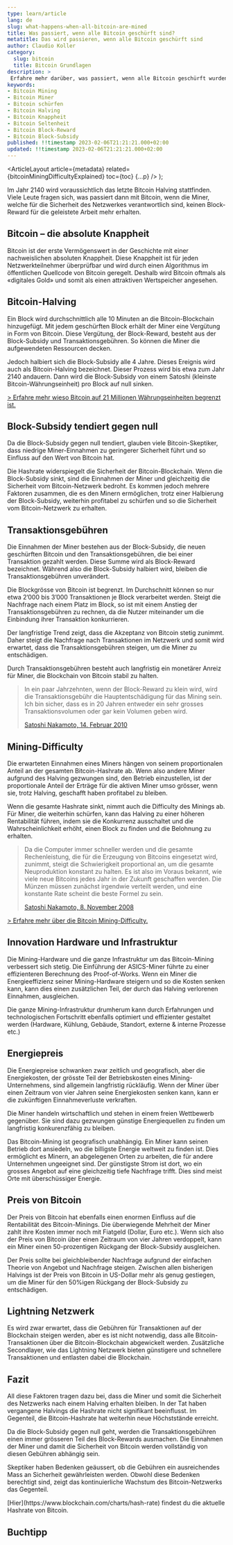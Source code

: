 ```yaml
---
type: learn/article
lang: de
slug: what-happens-when-all-bitcoin-are-mined
title: Was passiert, wenn alle Bitcoin geschürft sind?
metatitle: Das wird passieren, wenn alle Bitcoin geschürft sind
author: Claudio Koller
category:
  slug: bitcoin
  title: Bitcoin Grundlagen
description: >
 Erfahre mehr darüber, was passiert, wenn alle Bitcoin geschürft wurden und es keine neuen mehr gibt. Dieser Artikel erklärt, wie das Bitcoin-System funktioniert und warum die Anzahl der Bitcoin begrenzt ist und welche Auswirkungen es auf den Bitcoin-Preis hat.
keywords:
- Bitcoin Mining
- Bitcoin Miner
- Bitcoin schürfen
- Bitcoin Halving
- Bitcoin Knappheit
- Bitcoin Seltenheit
- Bitcoin Block-Reward
- Bitcoin Block-Subsidy
published: !!timestamp 2023-02-06T21:21:21.000+02:00
updated: !!timestamp 2023-02-06T21:21:21.000+02:00
---
```



  <ArticleLayout
    article={metadata}
    related={bitcoinMiningDifficultyExplained}
    toc={toc}
    {...p}
  />
);

Im Jahr 2140 wird voraussichtlich das letzte Bitcoin Halving stattfinden. Viele Leute fragen sich, was passiert dann mit Bitcoin, wenn die Miner, welche für die Sicherheit des Netzwerkes verantwortlich sind, keinen Block-Reward für die geleistete Arbeit mehr erhalten.

## Bitcoin – die absolute Knappheit

Bitcoin ist der erste Vermögenswert in der Geschichte mit einer nachweislichen absoluten Knappheit. Diese Knappheit ist für jeden Netzwerkteilnehmer überprüfbar und wird durch einen Algorithmus im öffentlichen Quellcode von Bitcoin geregelt. Deshalb wird Bitcoin oftmals als «digitales Gold» und somit als einen attraktiven Wertspeicher angesehen.

## Bitcoin-Halving

Ein Block wird durchschnittlich alle 10 Minuten an die Bitcoin-Blockchain hinzugefügt. Mit jedem geschürften Block erhält der Miner eine Vergütung in Form von Bitcoin. Diese Vergütung, der Block-Reward, besteht aus der Block-Subsidy und Transaktionsgebühren. So können die Miner die aufgewendeten Ressourcen decken.

Jedoch halbiert sich die Block-Subsidy alle 4 Jahre. Dieses Ereignis wird auch als Bitcoin-Halving bezeichnet. Dieser Prozess wird bis etwa zum Jahr 2140 andauern. Dann wird die Block-Subsidy von einem Satoshi (kleinste Bitcoin-Währungseinheit) pro Block auf null sinken.

[> Erfahre mehr wieso Bitcoin auf 21 Millionen Währungseinheiten begrenzt ist.](/learn/bitcoin/why-21-mio-bitcoin)

## Block-Subsidy tendiert gegen null

Da die Block-Subsidy gegen null tendiert, glauben viele Bitcoin-Skeptiker, dass niedrige Miner-Einnahmen zu geringerer Sicherheit führt und so Einfluss auf den Wert von Bitcoin hat.

Die Hashrate widerspiegelt die Sicherheit der Bitcoin-Blockchain. Wenn die Block-Subsidy sinkt, sind die Einnahmen der Miner und gleichzeitig die Sicherheit vom Bitcoin-Netzwerk bedroht. Es kommen jedoch mehrere Faktoren zusammen, die es den Minern ermöglichen, trotz einer Halbierung der Block-Subsidy, weiterhin profitabel zu schürfen und so die Sicherheit vom Bitcoin-Netzwerk zu erhalten.

## Transaktionsgebühren

Die Einnahmen der Miner bestehen aus der Block-Subsidy, die neuen geschürften Bitcoin und den Transaktionsgebühren, die bei einer Transaktion gezahlt werden. Diese Summe wird als Block-Reward bezeichnet. Während also die Block-Subsidy halbiert wird, bleiben die Transaktionsgebühren unverändert.

Die Blockgrösse von Bitcoin ist begrenzt. Im Durchschnitt können so nur etwa 2’000 bis 3’000 Transaktionen je Block verarbeitet werden. Steigt die Nachfrage nach einem Platz im Block, so ist mit einem Anstieg der Transaktionsgebühren zu rechnen, da die Nutzer miteinander um die Einbindung ihrer Transaktion konkurrieren.

Der langfristige Trend zeigt, dass die Akzeptanz von Bitcoin stetig zunimmt. Daher steigt die Nachfrage nach Transaktionen im Netzwerk und somit wird erwartet, dass die Transaktionsgebühren steigen, um die Miner zu entschädigen.

<Callout icon = "💡">
 Durch Transaktionsgebühren besteht auch langfristig ein monetärer Anreiz für Miner, die Blockchain von Bitcoin stabil zu halten.
</Callout>

> In ein paar Jahrzehnten, wenn der Block-Reward zu klein wird, wird die Transaktionsgebühr die Hauptentschädigung für das Mining sein. Ich bin sicher, dass es in 20 Jahren entweder ein sehr grosses Transaktionsvolumen oder gar kein Volumen geben wird.
>
> [Satoshi Nakamoto, 14. Februar 2010](https://bitcointalk.org/index.php?topic=48.msg329#msg329)

## Mining-Difficulty

Die erwarteten Einnahmen eines Miners hängen von seinem proportionalen Anteil an der gesamten Bitcoin-Hashrate ab. Wenn also andere Miner aufgrund des Halving gezwungen sind, den Betrieb einzustellen, ist der proportionale Anteil der Erträge für die aktiven Miner umso grösser, wenn sie, trotz Halving, geschafft haben profitabel zu bleiben.

Wenn die gesamte Hashrate sinkt, nimmt auch die Difficulty des Minings ab. Für Miner, die weiterhin schürfen, kann das Halving zu einer höheren Rentabilität führen, indem sie die Konkurrenz ausschaltet und die Wahrscheinlichkeit erhöht, einen Block zu finden und die Belohnung zu erhalten.

> Da die Computer immer schneller werden und die gesamte Rechenleistung, die für die Erzeugung von Bitcoins eingesetzt wird, zunimmt, steigt die Schwierigkeit proportional an, um die gesamte Neuproduktion konstant zu halten. Es ist also im Voraus bekannt, wie viele neue Bitcoins jedes Jahr in der Zukunft geschaffen werden. Die Münzen müssen zunächst irgendwie verteilt werden, und eine konstante Rate scheint die beste Formel zu sein.
>
> [Satoshi Nakamoto, 8. November 2008](https://www.metzdowd.com/pipermail/cryptography/2008-November/014831.html)

[> Erfahre mehr über die Bitcoin Mining-Difficulty.](/learn/bitcoin/bitcoin-mining-difficulty)

## Innovation Hardware und Infrastruktur 

Die Mining-Hardware und die ganze Infrastruktur um das Bitcoin-Mining verbessert sich stetig. Die Einführung der ASICS-Miner führte zu einer effizienteren Berechnung des Proof-of-Works. Wenn ein Miner die Energieeffizienz seiner Mining-Hardware steigern und so die Kosten senken kann, kann dies einen zusätzlichen Teil, der durch das Halving verlorenen Einnahmen, ausgleichen.

Die ganze Mining-Infrastruktur drumherum kann durch Erfahrungen und technologischen Fortschritt ebenfalls optimiert und effizienter gestaltet werden (Hardware, Kühlung, Gebäude, Standort, externe & interne Prozesse etc.)

## Energiepreis

Die Energiepreise schwanken zwar zeitlich und geografisch, aber die Energiekosten, der grösste Teil der Betriebskosten eines Mining-Unternehmens, sind allgemein langfristig rückläufig. Wenn der Miner über einen Zeitraum von vier Jahren seine Energiekosten senken kann, kann er die zukünftigen Einnahmeverluste verkraften.

Die Miner handeln wirtschaftlich und stehen in einem freien Wettbewerb gegenüber. Sie sind dazu gezwungen günstige Energiequellen zu finden um langfristig konkurenzfähig zu bleiben.

Das Bitcoin-Mining ist geografisch unabhängig. Ein Miner kann seinen Betrieb dort ansiedeln, wo die billigste Energie weltweit zu finden ist. Dies ermöglicht es Minern, an abgelegenen Orten zu arbeiten, die für andere Unternehmen ungeeignet sind. Der günstigste Strom ist dort, wo ein grosses Angebot auf eine gleichzeitig tiefe Nachfrage trifft. Dies sind meist Orte mit überschüssiger Energie.

## Preis von Bitcoin

Der Preis von Bitcoin hat ebenfalls einen enormen Einfluss auf die Rentabilität des Bitcoin-Minings. Die überwiegende Mehrheit der Miner zahlt ihre Kosten immer noch mit Fiatgeld (Dollar, Euro etc.). Wenn sich also der Preis von Bitcoin über einen Zeitraum von vier Jahren verdoppelt, kann ein Miner einen 50-prozentigen Rückgang der Block-Subsidy ausgleichen.

Der Preis sollte bei gleichbleibender Nachfrage aufgrund der einfachen Theorie von Angebot und Nachfrage steigen. Zwischen allen bisherigen Halvings ist der Preis von Bitcoin in US-Dollar mehr als genug gestiegen, um die Miner für den 50%igen Rückgang der Block-Subsidy zu entschädigen.

## Lightning Netzwerk

Es wird zwar erwartet, dass die Gebühren für Transaktionen auf der Blockchain steigen werden, aber es ist nicht notwendig, dass alle Bitcoin-Transaktionen über die Bitcoin-Blockchain abgewickelt werden. Zusätzliche Secondlayer, wie das Lightning Netzwerk bieten günstigere und schnellere Transaktionen und entlasten dabei die Blockchain.

## Fazit

All diese Faktoren tragen dazu bei, dass die Miner und somit die Sicherheit des Netzwerks nach einem Halving erhalten bleiben. In der Tat haben vergangene Halvings die Hashrate nicht signifikant beeinflusst. Im Gegenteil, die Bitcoin-Hashrate hat weiterhin neue Höchststände erreicht.

Da die Block-Subsidy gegen null geht, werden die Transaktionsgebühren einen immer grösseren Teil des Block-Rewards ausmachen. Die Einnahmen der Miner und damit die Sicherheit von Bitcoin werden vollständig von diesen Gebühren abhängig sein.

Skeptiker haben Bedenken geäussert, ob die Gebühren ein ausreichendes Mass an Sicherheit gewährleisten werden. Obwohl diese Bedenken berechtigt sind, zeigt das kontinuierliche Wachstum des Bitcoin-Netzwerks das Gegenteil.

<Callout icon = "🔗">
  [Hier](https://www.blockchain.com/charts/hash-rate) findest du die aktuelle Hashrate von Bitcoin.
</Callout>

## Buchtipp

<Books>
  <Book book={bitcoinSelbsbestimmungDurchMathematik} />
</Books>

